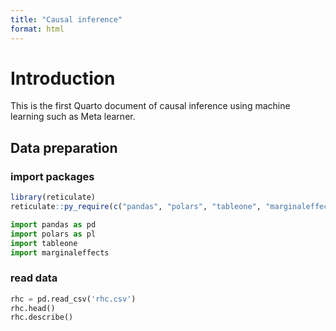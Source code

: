 ```yaml
---
title: "Causal inference"
format: html
---
```


# Introduction

This is the first Quarto document of causal inference using machine learning such as Meta learner.

## Data preparation

### import packages

```r
library(reticulate)
reticulate::py_require(c("pandas", "polars", "tableone", "marginaleffects", "econml", "dowhy", "matplotlib", "seaborn", "plotnine"))
```

```python
import pandas as pd
import polars as pl
import tableone
import marginaleffects
```

### read data

```python
rhc = pd.read_csv('rhc.csv')
rhc.head()
rhc.describe()
```
